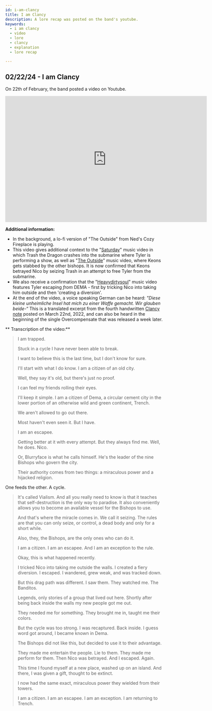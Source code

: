 ```yaml
---
id: i-am-clancy
title: I am Clancy
description: A lore recap was posted on the band's youtube.
keywords:
  - i am clancy
  - video
  - lore
  - clancy
  - explanation
  - lore recap

---
```


## 02/22/24 - I am Clancy

On 22th of February, the band posted a video on Youtube. 

<iframe width="640" height="400" src="https://www.youtube.com/embed/ozlHHR_eSxc" title="I Am Clancy" frameborder="0" allow="accelerometer; autoplay; clipboard-write; encrypted-media; gyroscope; picture-in-picture; web-share" allowfullscreen></iframe>

**Additional information:**
- In the background, a lo-fi version of "The Outside" from Ned's Cozy Fireplace is playing.
- This video gives additional context to the "[Saturday](https://www.youtube.com/watch?v=FiXVRdotCEk)" music video in which Trash the Dragon crashes into the submarine where Tyler is performing a show, as well as "[The Outside](https://www.youtube.com/watch?v=eNcvblM8-_o)" music video, where Keons gets stabbed by the other bishops. It is now confirmed that Keons betrayed Nico by seizing Trash in an attempt to free Tyler from the submarine. 
- We also receive a confirmation that the "[Heavydirtysoul](https://www.youtube.com/watch?v=r_9Kf0D5BTs)" music video features Tyler escaping *from* DEMA - first by tricking Nico into taking him outside and then 'creating a diversion'. 
- At the end of the video, a voice speaking German can be heard:
*"Diese kleine unheimliche Insel hat mich zu einer Waffe gemacht. Wir glauben beide-“*
 This is a translated excerpt from the fourth handwritten [Clancy note](./scaledandicy/03-18-22-2.mdx) posted on March 22nd, 2022, and can also be heard in the beginning of the single Overcompensate that was released a week later.


** Transcription of the video:**
  > I am trapped.
>
  >Stuck in a cycle I have never been able to break.
>
  >I want to believe this is the last time, but
  I don't know for sure.
>
  >I'll start with what I do know. I am a citizen of an old city.
>
  >Well, they say it's old, but there's just no proof.
>
 > I can feel my friends rolling their eyes.
>
 > I'll keep it simple.
  I am a citizen of Dema,
  a circular cement city in the lower portion
  of an otherwise wild and green continent, Trench.
>
 > We aren't allowed to go out there.
>
  >Most haven't even seen it. But I have.
>
 > I am an escapee.
>
 > Getting better at it with every attempt.
  But they always find me.
  Well, he does.
  Nico.
>
  >Or, Blurryface is what he calls himself.
  He's the leader of the nine Bishops
  who govern the city.
>
  >Their authority comes from two things:
  a miraculous power and a hijacked religion.
>
  One feeds the other.
  A cycle.
>
  >It's called Vialism.
  And all you really need to know
  is that it teaches that self-destruction
  is the only way to paradise.
  It also conveniently allows you
  to become an available vessel for the Bishops to use.
>
  >And that's where the miracle comes in.
  We call it seizing.
  The rules are
  that you can only seize, or control, a dead body
  and only for a short while.
>
  >Also, they, the Bishops,
  are the only ones who can do it.
>
  >I am a citizen.
  I am an escapee.
  And I am an exception to the rule.
>
  >Okay, this is what happened recently.
>
  >I tricked Nico into taking me outside the walls.
  I created a fiery diversion.
  I escaped.
  I wandered,
  grew weak,
  and was tracked down.
>
  >But this drag path was different.
  I saw them. They watched me. The Banditos.
>
  >Legends, only stories of a group that lived out here.
  Shortly after being back inside the walls
  my new people got me out.
>
  >They needed me for something.
  They brought me in, taught me their colors.
>
  >But the cycle was too strong.
  I was recaptured. Back inside.
  I guess word got around, I became known in Dema.
>
  >The Bishops did not like this,
  but decided to use it to their advantage.
>
  >They made me entertain the people.
  Lie to them.
  They made me perform for them.
  Then Nico was betrayed.
  And I escaped.
  Again.
>
  >This time
  I found myself at a new place, washed up on an island.
  And there, I was given a gift,
  thought to be extinct.
>
  >I now had the same exact, miraculous power
  they wielded from their towers.
>
  >I am a citizen.
  I am an escapee.
  I am an exception.
  I am returning to Trench.

